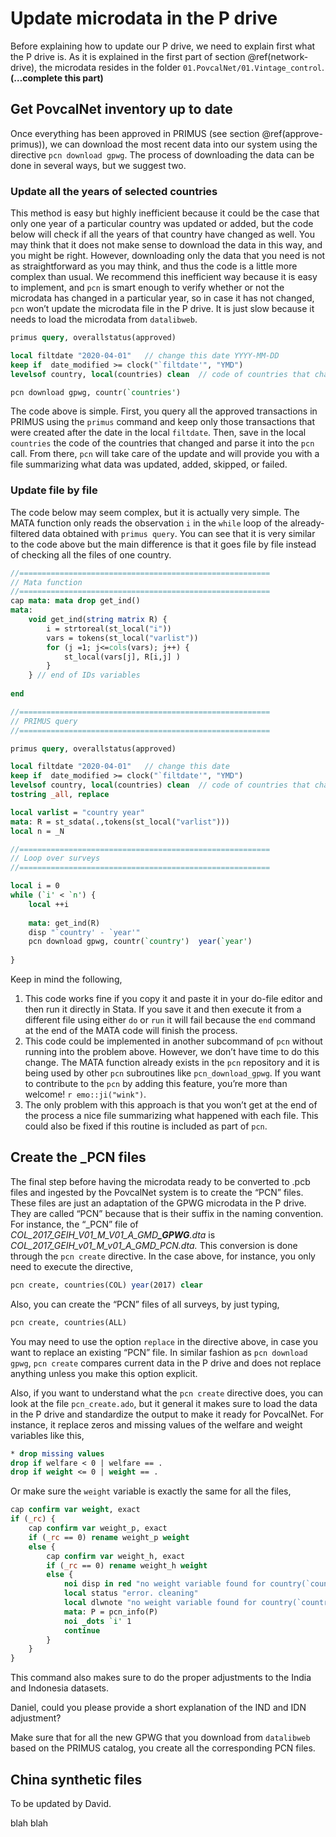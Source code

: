 # Update microdata in the P drive {#update-microdata}

Before explaining how to update our P drive, we need to explain first what the P
drive is. As it is explained in the first part of section \@ref(network-drive),
the microdata resides in the folder `01.PovcalNet/01.Vintage_control`.
**(...complete this part)**

## Get PovcalNet inventory up to date

Once everything has been approved in PRIMUS (see section \@ref(approve-primus)),
we can download the most recent data into our system using the directive
`pcn download gpwg`. The process of downloading the data can be done in several
ways, but we suggest two.

### Update all the years of selected countries

This method is easy but highly inefficient because it could be the case that
only one year of a particular country was updated or added, but the code below
will check if all the years of that country have changed as well. You may think
that it does not make sense to download the data in this way, and you might be
right. However, downloading only the data that you need is not as
straightforward as you may think, and thus the code is a little more complex
than usual. We recommend this inefficient way because it is easy to implement,
and `pcn` is smart enough to verify whether or not the microdata has changed in
a particular year, so in case it has not changed, `pcn` won't update the
microdata file in the P drive. It is just slow because it needs to load the
microdata from `datalibweb`.

```stata
primus query, overallstatus(approved)

local filtdate "2020-04-01"   // change this date YYYY-MM-DD
keep if  date_modified >= clock("`filtdate'", "YMD")
levelsof country, local(countries) clean  // code of countries that changed

pcn download gpwg, countr(`countries') 
```

The code above is simple. First, you query all the approved transactions in
PRIMUS using the `primus` command and keep only those transactions that were
created after the date in the local `filtdate`. Then, save in the local
`countries` the code of the countries that changed and parse it into the `pcn`
call. From there, `pcn` will take care of the update and will provide you with a
file summarizing what data was updated, added, skipped, or failed.

### Update file by file

The code below may seem complex, but it is actually very simple. The MATA
function only reads the observation `i` in the `while` loop of the
already-filtered data obtained with `primus query`. You can see that it is very
similar to the code above but the main difference is that it goes file by file
instead of checking all the files of one country.

```stata
//========================================================
// Mata function
//========================================================
cap mata: mata drop get_ind()
mata:
	void get_ind(string matrix R) {
		i = strtoreal(st_local("i"))
		vars = tokens(st_local("varlist"))
		for (j =1; j<=cols(vars); j++) {
			st_local(vars[j], R[i,j] )
		}
	} // end of IDs variables
	
end

//========================================================
// PRIMUS query
//========================================================

primus query, overallstatus(approved)

local filtdate "2020-04-01"   // change this date
keep if  date_modified >= clock("`filtdate'", "YMD")
levelsof country, local(countries) clean  // code of countries that changed
tostring _all, replace

local varlist = "country year"
mata: R = st_sdata(.,tokens(st_local("varlist")))
local n = _N

//========================================================
// Loop over surveys
//========================================================

local i = 0
while (`i' < `n') {
	local ++i
	
	mata: get_ind(R)
	disp "`country' - `year'"
	pcn download gpwg, countr(`country')  year(`year')
	
}
```

Keep in mind the following,

1.  This code works fine if you copy it and paste it in your do-file editor and
    then run it directly in Stata. If you save it and then execute it from a
    different file using either `do` or `run` it will fail because the `end`
    command at the end of the MATA code will finish the process.
2.  This code could be implemented in another subcommand of `pcn` without
    running into the problem above. However, we don't have time to do this
    change. The MATA function already exists in the `pcn` repository and it is
    being used by other `pcn` subroutines like `pcn_download_gpwg`. If you want
    to contribute to the `pcn` by adding this feature, you're more than welcome!
    `r emo::ji("wink")`.
3.  The only problem with this approach is that you won't get at the end of the
    process a nice file summarizing what happened with each file. This could
    also be fixed if this routine is included as part of `pcn`.

## Create the \_PCN files

The final step before having the microdata ready to be converted to .pcb files
and ingested by the PovcalNet system is to create the "PCN" files. These files
are just an adaptation of the GPWG microdata in the P drive. They are called
"PCN" because that is their suffix in the naming convention. For instance, the
"\_PCN" file of *COL\_2017\_GEIH\_V01\_M\_V01\_A\_GMD**\_GPWG**.dta* is
*COL\_2017\_GEIH\_v01\_M\_v01\_A\_GMD[\_PCN]{.red}.dta.* This conversion is done
through the `pcn create` directive. In the case above, for instance, you only
need to execute the directive,

```stata
pcn create, countries(COL) year(2017) clear
```

Also, you can create the "PCN" files of all surveys, by just typing,

```stata
pcn create, countries(ALL)
```

You may need to use the option `replace` in the directive above, in case you
want to replace an existing "PCN" file. In similar fashion as
`pcn download gpwg`, `pcn create` compares current data in the P drive and does
not replace anything unless you make this option explicit.

Also, if you want to understand what the `pcn create` directive does, you can
look at the file `pcn_create.ado`, but it general it makes sure to load the data
in the P drive and standardize the output to make it ready for PovcalNet. For
instance, it replace zeros and missing values of the welfare and weight
variables like this,

```stata
* drop missing values
drop if welfare < 0 | welfare == .
drop if weight <= 0 | weight == .
```

Or make sure the `weight` variable is exactly the same for all the files,

```stata
cap confirm var weight, exact
if (_rc) {
	cap confirm var weight_p, exact
	if (_rc == 0) rename weight_p weight
	else {
		cap confirm var weight_h, exact
		if (_rc == 0) rename weight_h weight
		else {
			noi disp in red "no weight variable found for country(`country') year(`year') veralt(`veralt') "
			local status "error. cleaning"
			local dlwnote "no weight variable found for country(`country') year(`year') "
			mata: P = pcn_info(P)
			noi _dots `i' 1
			continue
		}
	}
}
```

This command also makes sure to do the proper adjustments to the India and
Indonesia datasets.

[Daniel, could you please provide a short explanation of the IND and IDN
adjustment?]{.red .bg-light-blue}

::: {.rmdbox .rmdcaution}
Make sure that for all the new GPWG that you download from `datalibweb` based on
the PRIMUS catalog, you create all the corresponding PCN files.
:::

## China synthetic files

[To be updated by David.]{style=".red .bg-light-blue"}

blah blah
